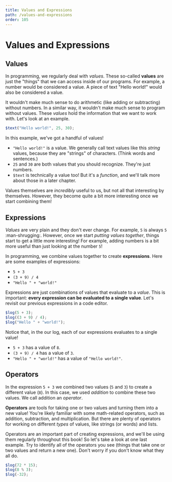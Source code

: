 ```yaml
---
title: Values and Expressions
path: /values-and-expressions
order: 105
---
```


# Values and Expressions

## Values

In programming, we regularly deal with _values_. These so-called **values** are just the "things" that we can access inside of our programs. For example, a number would be considered a value. A piece of text "Hello world!" would also be considered a value.

It wouldn't make much sense to do arithmetic (like adding or subtracting) without numbers. In a similar way, it wouldn't make much sense to program without values. These _values_ hold the information that we want to work with. Let's look at an example.

```js live=true id=values-hello-world
$text("Hello world!", 25, 30);
```

In this example, we've got a handful of values!

- `"Hello world!"` is a value. We generally call text values like this _string_ values, because they are "strings" of characters. (Think words and sentences.)
- `25` and `30` are both values that you should recognize. They're just numbers.
- `$text` is technically a value too! But it's a _function_, and we'll talk more about those in a later chapter.

Values themselves are _incredibly_ useful to us, but not all that interesting by themselves. However, they become quite a bit more interesting once we start combining them!

## Expressions

_Values_ are very plain and they don't ever change. For example, `5` is always `5` :man-shrugging:. However, once we start _putting values together_, things start to get a little more interesting! For example, adding numbers is a bit more useful than just looking at the number `5`!

In programming, we combine values together to create **expressions**. Here are some examples of expressions:

- `5 + 3`
- `(3 + 9) / 4`
- `"Hello " + "world!"`

Expressions are just combinations of values that evaluate to a _value_. This is important: **every expression can be evaluated to a single value**. Let's revisit our previous expressions in a code editor.

```js live=true id=values-expressions
$log(5 + 3);
$log((3 + 9) / 4);
$log("Hello " + "world!");
```

Notice that, in the our log, each of our expressions evaluates to a single value!

- `5 + 3` has a value of `8`.
- `(3 + 9) / 4` has a value of `3`.
- `"Hello " + "world!"` has a value of `"Hello world!"`.

## Operators

In the expression `5 + 3` we combined two values (`5` and `3`) to create a different value (`8`). In this case, we used _addition_ to combine these two values. We call addition an _operator_.

**Operators** are tools for taking one or two values and turning them into a new value! You're likely familiar with some math-related operators, such as addition, subtraction, and multiplication. But there are plenty of operators for working on different _types_ of values, like strings (or words) and lists.

Operators are an important part of creating expressions, and we'll be using them regularly throughout this book! So let's take a look at one last example. Try to identify all of the operators you see (things that take one or two values and return a new one). Don't worry if you don't know what they all do.

```js live=true id=values-operators
$log(72 * 15);
$log(8 % 3);
$log(-32);
```
